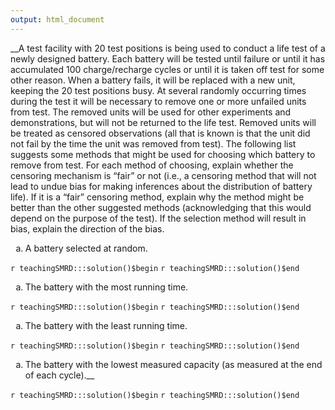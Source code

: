 ```yaml
---
output: html_document
---
```


__A test facility with 20 test positions is being used to conduct a life test of a newly designed battery.  Each battery will be tested until failure or until it has accumulated 100 charge/recharge cycles or until it is taken off test for some other reason.  When a battery fails, it will be replaced with a new unit, keeping the 20 test positions busy. At several randomly occurring   times during the test it will be necessary to remove one or more unfailed units from test. The removed units will be used for other experiments and demonstrations, but will not be returned to the life test. Removed units will be treated as censored observations (all that is known is that the unit did not fail by the time the unit was removed from test). The following list suggests some methods that might be used for choosing which battery to remove from test.  For each method of choosing, explain whether the censoring mechanism is "fair" or not (i.e., a censoring method that will not lead to undue bias for making inferences about the distribution of battery life). If it is a "fair" censoring method, explain why the method might be better than the other suggested methods (acknowledging that this would depend on the purpose of the test). If the selection method will result in bias, explain the  direction of the bias. 

a. A battery selected at random.

`r teachingSMRD:::solution()$begin`
`r teachingSMRD:::solution()$end`

a. The battery with the most running time.

`r teachingSMRD:::solution()$begin`
`r teachingSMRD:::solution()$end`

a. The battery with the least running time.

`r teachingSMRD:::solution()$begin`
`r teachingSMRD:::solution()$end`

a. The battery with the lowest measured capacity (as measured at the end of each cycle).__

`r teachingSMRD:::solution()$begin`
`r teachingSMRD:::solution()$end`
